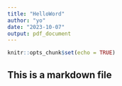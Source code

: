 ```yaml
---
title: "HelloWord"
author: "yo"
date: "2023-10-07"
output: pdf_document
---
```


```r
knitr::opts_chunk$set(echo = TRUE)
```

## This is a markdown file
